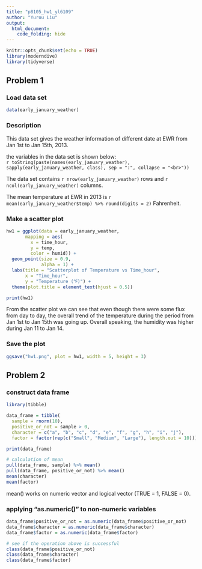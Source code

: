 ```yaml
---
title: "p8105_hw1_yl6109"
author: "Yurou Liu"
output: 
  html_document: 
    code_folding: hide
---
```


```r
knitr::opts_chunk$set(echo = TRUE)
library(moderndive)
library(tidyverse)
```

## Problem 1
### Load data set
```r
data(early_january_weather)
```

### Description
This data set gives the weather information of different date at EWR from Jan 1st to Jan 15th, 2013. 

the variables in the data set is shown below:<br>
`r toString(paste(names(early_january_weather), sapply(early_january_weather, class), sep = ":", collapse = "<br>"))`

The data set contains `r nrow(early_january_weather)` rows and `r ncol(early_january_weather)` columns.

The mean temperature at EWR in 2013 is `r mean(early_january_weather$temp) %>% round(digits = 2)` Fahrenheit.

### Make a scatter plot

```r
hw1 = ggplot(data = early_january_weather, 
       mapping = aes(
         x = time_hour, 
         y = temp,
         color = humid)) + 
  geom_point(size = 0.9,
             alpha = 1) +
  labs(title = "Scatterplot of Temperature vs Time_hour", 
       x = "Time_hour", 
       y = "Temperature (℉)") + 
  theme(plot.title = element_text(hjust = 0.5))

print(hw1)
```

From the scatter plot we can see that even though there were some flux from day to day, the overall trend of the temperature during the period from Jan 1st to Jan 15th was going up. Overall speaking, the humidity was higher during Jan 11 to Jan 14.

### Save the plot
```r
ggsave("hw1.png", plot = hw1, width = 5, height = 3)
```

## Problem 2
### construct data frame

```r
library(tibble)

data_frame = tibble(
  sample = rnorm(10),
  positive_or_not = sample > 0,
  character = c("a", "b", "c", "d", "e", "f", "g", "h", "i", "j"),
  factor = factor(rep(c("Small", "Medium", "Large"), length.out = 10)))

print(data_frame)

# calculation of mean
pull(data_frame, sample) %>% mean()
pull(data_frame, positive_or_not) %>% mean()
mean(character)
mean(factor)
```

mean() works on numeric vector and logical vector (TRUE = 1, FALSE = 0).

### applying "as.numeric()" to non-numeric variables
```r
data_frame$positive_or_not = as.numeric(data_frame$positive_or_not)
data_frame$character = as.numeric(data_frame$character)
data_frame$factor = as.numeric(data_frame$factor)

# see if the operation above is successful
class(data_frame$positive_or_not)
class(data_frame$character)
class(data_frame$factor)
```